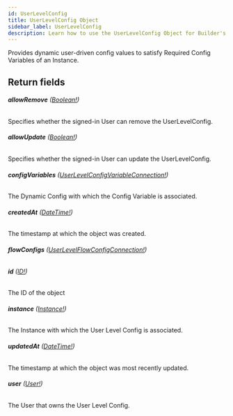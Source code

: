 ```yaml
---
id: UserLevelConfig
title: UserLevelConfig Object
sidebar_label: UserLevelConfig
description: Learn how to use the UserLevelConfig Object for Builder's API.
---
```


Provides dynamic user-driven config values to satisfy Required Config Variables of an Instance.

## Return fields

###### <b>allowRemove</b> ([Boolean!](/docs/composer/builder/api/schema/scalar/Boolean.mdx))

Specifies whether the signed-in User can remove the UserLevelConfig.

###### <b>allowUpdate</b> ([Boolean!](/docs/composer/builder/api/schema/scalar/Boolean.mdx))

Specifies whether the signed-in User can update the UserLevelConfig.

###### <b>configVariables</b> ([UserLevelConfigVariableConnection!](/docs/composer/builder/api/schema/object/UserLevelConfigVariableConnection.mdx))

The Dynamic Config with which the Config Variable is associated.

###### <b>createdAt</b> ([DateTime!](/docs/composer/builder/api/schema/scalar/DateTime.mdx))

The timestamp at which the object was created.

###### <b>flowConfigs</b> ([UserLevelFlowConfigConnection!](/docs/composer/builder/api/schema/object/UserLevelFlowConfigConnection.mdx))

###### <b>id</b> ([ID!](/docs/composer/builder/api/schema/scalar/ID.mdx))

The ID of the object

###### <b>instance</b> ([Instance!](/docs/composer/builder/api/schema/object/Instance.mdx))

The Instance with which the User Level Config is associated.

###### <b>updatedAt</b> ([DateTime!](/docs/composer/builder/api/schema/scalar/DateTime.mdx))

The timestamp at which the object was most recently updated.

###### <b>user</b> ([User!](/docs/composer/builder/api/schema/object/User.mdx))

The User that owns the User Level Config.
